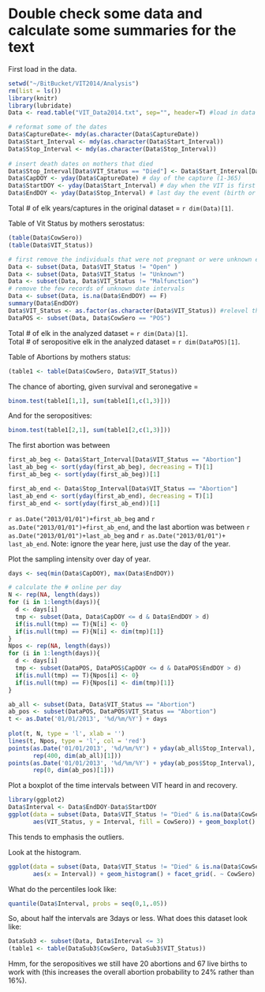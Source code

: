 Double check some data and calculate some summaries for the text
========================================================
First load in the data.   
```r
setwd("~/BitBucket/VIT2014/Analysis")
rm(list = ls())
library(knitr)
library(lubridate)
Data <- read.table("VIT_Data2014.txt", sep="", header=T) #load in data

# reformat some of the dates
Data$CaptureDate<- mdy(as.character(Data$CaptureDate))
Data$Start_Interval <- mdy(as.character(Data$Start_Interval))
Data$Stop_Interval <- mdy(as.character(Data$Stop_Interval))
                       
# insert death dates on mothers that died
Data$Stop_Interval[Data$VIT_Status == "Died"] <- Data$Start_Interval[Data$VIT_Status == "Died"]
Data$CapDOY <- yday(Data$CaptureDate) # day of the capture (1-365)
Data$StartDOY <- yday(Data$Start_Interval) # day when the VIT is first possibly out
Data$EndDOY <- yday(Data$Stop_Interval) # last day the event (birth or abortion) could have happened
```

Total # of elk years/captures in the original dataset = `r dim(Data)[1]`.
 
Table of Vit Status by mothers serostatus:  
```r
(table(Data$CowSero))
(table(Data$VIT_Status))
```
 
 
```r
# first remove the individuals that were not pregnant or were unknown events. 
Data <- subset(Data, Data$VIT_Status != "Open" )
Data <- subset(Data, Data$VIT_Status != "Unknown")
Data <- subset(Data, Data$VIT_Status != "Malfunction")
# remove the few records of unknown date intervals 
Data <- subset(Data, is.na(Data$EndDOY) == F)
summary(Data$EndDOY)
Data$VIT_Status <- as.factor(as.character(Data$VIT_Status)) #relevel the factor
DataPOS <- subset(Data, Data$CowSero == "POS")
```

Total # of elk in the analyzed dataset = `r dim(Data)[1]`.  
Total # of seropositive elk in the analyzed dataset = `r dim(DataPOS)[1]`. 
  
Table of Abortions by mothers status:  
```r
(table1 <- table(Data$CowSero, Data$VIT_Status))
```
  
The chance of aborting, given survival and seronegative =   
```r
binom.test(table1[1,1], sum(table1[1,c(1,3)]))
```
  
And for the seropositives: 
```r
binom.test(table1[2,1], sum(table1[2,c(1,3)]))
```
  
The first abortion was between 
```r
first_ab_beg <- Data$Start_Interval[Data$VIT_Status == "Abortion"]
last_ab_beg <- sort(yday(first_ab_beg), decreasing = T)[1]
first_ab_beg <- sort(yday(first_ab_beg))[1]

first_ab_end <- Data$Stop_Interval[Data$VIT_Status == "Abortion"]
last_ab_end <- sort(yday(first_ab_end), decreasing = T)[1]
first_ab_end <- sort(yday(first_ab_end))[1]
```
`r as.Date("2013/01/01")+first_ab_beg` and `r as.Date("2013/01/01")+first_ab_end`, and the last abortion was between `r as.Date("2013/01/01")+last_ab_beg` and `r as.Date("2013/01/01")+ last_ab_end`. Note: ignore the year here, just use the day of the year. 

  
Plot the sampling intensity over day of year.  
```r
days <- seq(min(Data$CapDOY), max(Data$EndDOY))

# calculate the # online per day
N <- rep(NA, length(days))
for (i in 1:length(days)){
  d <- days[i]
  tmp <- subset(Data, Data$CapDOY <= d & Data$EndDOY > d)
  if(is.null(tmp) == T){N[i] <- 0}
  if(is.null(tmp) == F){N[i] <- dim(tmp)[1]}
}
Npos <- rep(NA, length(days))
for (i in 1:length(days)){
  d <- days[i]
  tmp <- subset(DataPOS, DataPOS$CapDOY <= d & DataPOS$EndDOY > d)
  if(is.null(tmp) == T){Npos[i] <- 0}
  if(is.null(tmp) == F){Npos[i] <- dim(tmp)[1]}
}

ab_all <- subset(Data, Data$VIT_Status == "Abortion")
ab_pos <- subset(DataPOS, DataPOS$VIT_Status == "Abortion")
t <- as.Date('01/01/2013', '%d/%m/%Y') + days 
  
plot(t, N, type = 'l', xlab = '')
lines(t, Npos, type = 'l', col = 'red')
points(as.Date('01/01/2013', '%d/%m/%Y') + yday(ab_all$Stop_Interval), 
       rep(400, dim(ab_all)[1]))
points(as.Date('01/01/2013', '%d/%m/%Y') + yday(ab_pos$Stop_Interval), 
       rep(0, dim(ab_pos)[1]))
```

Plot a boxplot of the time intervals between VIT heard in and recovery.  
```r
library(ggplot2)
Data$Interval <- Data$EndDOY-Data$StartDOY
ggplot(data = subset(Data, Data$VIT_Status != "Died" & is.na(Data$CowSero)==F), 
       aes(VIT_Status, y = Interval, fill = CowSero)) + geom_boxplot()
```
This tends to emphasis the outliers. 

Look at the histogram.  
```r
ggplot(data = subset(Data, Data$VIT_Status != "Died" & is.na(Data$CowSero)==F), 
       aes(x = Interval)) + geom_histogram() + facet_grid(. ~ CowSero)
```

What do the percentiles look like:  
```r
quantile(Data$Interval, probs = seq(0,1,.05))
```

So, about half the intervals are 3days or less. What does this dataset look like:
```r
DataSub3 <- subset(Data, Data$Interval <= 3)
(table1 <- table(DataSub3$CowSero, DataSub3$VIT_Status))
```

Hmm, for the seropositives we still have 20 abortions and 67 live births to work with (this increases the overall abortion probability to 24% rather than 16%). 
